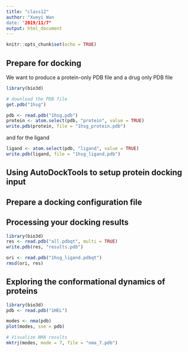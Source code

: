 ```yaml
---
title: "class12"
author: "Xueyi Wan
date: "2019/11/7"
output: html_document
---
```


```r
knitr::opts_chunk$set(echo = TRUE)
```

## Prepare for docking

We want to produce a protein-only PDB file and a drug only PDB file

```r
library(bio3d)

# download the PDB file
get.pdb("1hsg")
```

```r
pdb <- read.pdb("1hsg.pdb")
protein <- atom.select(pdb, "protein", value = TRUE)
write.pdb(protein, file = "1hsg_protein.pdb")
```

and for the ligand
```r
ligand <- atom.select(pdb, "ligand", value = TRUE)
write.pdb(ligand, file = "1hsg_ligand.pdb")
```

## Using AutoDockTools to setup protein docking input

## Prepare a docking configuration file

## Processing your docking results

```r
library(bio3d)
res <- read.pdb("all.pdbqt", multi = TRUE)
write.pdb(res, "results.pdb")
```

```r
ori <- read.pdb("1hsg_ligand.pdbqt")
rmsd(ori, res)
```

## Exploring the conformational dynamics of proteins

```r
library(bio3d)
pdb <- read.pdb("1HEL")

modes <- nma(pdb)
plot(modes, sse = pdb)
```

```r
# Visualize NMA results
mktrj(modes, mode = 7, file = "nma_7.pdb")
```

